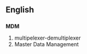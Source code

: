 ==English==
==={{initialism}}===
{{wikipedia}}
'''MDM'''

# multipelexer-demultiplexer
# Master Data Management
